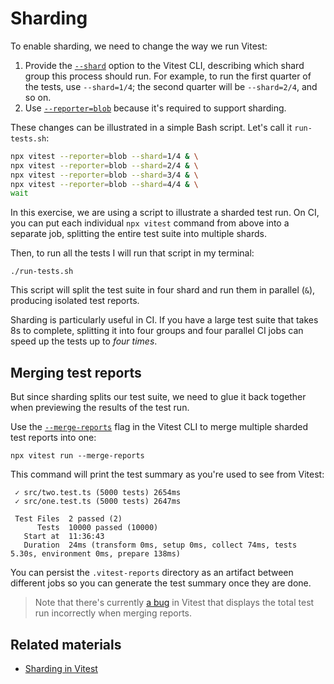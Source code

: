 # Sharding

<EpicVideo url="https://www.epicweb.dev/workshops/advanced-vitest-patterns/performance/04-04-problem/solution" />

To enable sharding, we need to change the way we run Vitest:

1. Provide the [`--shard`](https://main.vitest.dev/guide/cli#shard) option to the Vitest CLI, describing which shard group this process should run. For example, to run the first quarter of the tests, use `--shard=1/4`; the second quarter will be `--shard=2/4`, and so on.
1. Use [`--reporter=blob`](https://main.vitest.dev/guide/reporters#blob-reporter) because it's required to support sharding.

These changes can be illustrated in a simple Bash script. Let's call it `run-tests.sh`:

```sh filename=run-tests.sh
npx vitest --reporter=blob --shard=1/4 & \
npx vitest --reporter=blob --shard=2/4 & \
npx vitest --reporter=blob --shard=3/4 & \
npx vitest --reporter=blob --shard=4/4 & \
wait
```

<callout-info>In this exercise, we are using a script to illustrate a sharded test run. On CI, you can put each individual `npx vitest` command from above into a separate job, splitting the entire test suite into multiple shards.</callout-info>

Then, to run all the tests I will run that script in my terminal:

```
./run-tests.sh
```

This script will split the test suite in four shard and run them in parallel (`&`), producing isolated test reports.

<callout-success>Sharding is particularly useful in CI. If you have a large test suite that takes 8s to complete, splitting it into four groups and four parallel CI jobs can speed up the tests up to _four times_.</callout-success>

## Merging test reports

But since sharding splits our test suite, we need to glue it back together when previewing the results of the test run.

Use the [`--merge-reports`](https://main.vitest.dev/guide/cli#merge-reports) flag in the Vitest CLI to merge multiple sharded test reports into one:

```
npx vitest run --merge-reports
```

This command will print the test summary as you're used to see from Vitest:

```
 ✓ src/two.test.ts (5000 tests) 2654ms
 ✓ src/one.test.ts (5000 tests) 2647ms

 Test Files  2 passed (2)
      Tests  10000 passed (10000)
   Start at  11:36:43
   Duration  24ms (transform 0ms, setup 0ms, collect 74ms, tests 5.30s, environment 0ms, prepare 138ms)
```

<callout-success>You can persist the `.vitest-reports` directory as an artifact between different jobs so you can generate the test summary once they are done.</callout-success>

> Note that there's currently [a bug](https://github.com/vitest-dev/vitest/issues/7825) in Vitest that displays the total test run incorrectly when merging reports.

## Related materials

- [Sharding in Vitest](https://vitest.dev/guide/improving-performance.html#sharding)
